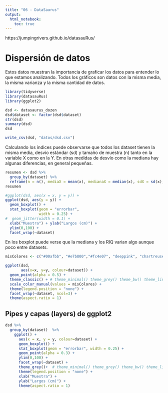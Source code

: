 ```yaml
---
title: "06 - DataSaurus"
output: 
  html_notebook: 
    toc: true
---
```


https://jumpingrivers.github.io/datasauRus/

# Dispersión de datos

Estos datos muestran la importancia de graficar los datos para entender lo que estamos analizando. Todos los gráficos son datos con la misma media, la misma varianza y la misma cantidad de datos.

```r
library(tidyverse)
library(datasauRus)
library(ggplot2)
```

```r
dsd <- datasaurus_dozen
dsd$dataset <- factor(dsd$dataset)
str(dsd)
summary(dsd)
dsd
```

```r
write_csv(dsd, "datos/dsd.csv")
```

Calculando los índices puede observarse que todos los dataset tienen la misma media, desvío estándar (sd) y tamaño de muestra (n) tanto en la variable X como en la Y. En otras medidas de desvío como la mediana hay algunas diferencias, en general pequeñas.

```r
resumen <- dsd %>% 
  group_by(dataset) %>% 
  reframe(n = n(), mediaX = mean(x), medianaX = median(x), sdX = sd(x), mediaY = mean(y), medianaY = median(y), sdY = sd(x))
resumen
```

```r
#ggplot(dsd, aes(x = x, y = y)) + 
ggplot(dsd, aes(y = y)) + 
  geom_boxplot() +
  stat_boxplot(geom = "errorbar",
               width = 0.25) +
#  geom_jitter(width = 0.1) +
  xlab("Muestra") + ylab("Largos (cm)") +
  ylim(0,100) + 
  facet_wrap(~dataset)
```

En los boxplot puede verse que la mediana y los RIQ varian algo aunque poco entre datasets.

```r
misColores <- c("#00afbb", "#e7b800","#fc4e07", "deeppink", "chartreuse", "midnightblue","#29BF12", "#00A5CF", "#DE1A1A","#574AE2", "#FFBF00", "grey45", "grey22")

ggplot(dsd,
       aes(x=x, y=y, colour=dataset)) +
  geom_point(alpha = 0.5) +
  theme_classic() + # theme_minimal() theme_grey() theme_bw() theme_linedraw() theme_light() theme_dark() theme_minimal() theme_classic() theme_void()
  scale_color_manual(values = misColores) +
  theme(legend.position = "none") +
  facet_wrap(~dataset, ncol=3) + 
  theme(aspect.ratio = 1)
```

## Pipes y capas (layers) de ggplot2

```r
dsd %>% 
  group_by(dataset)  %>% 
    ggplot() + 
      aes(x = x, y = y, colour=dataset) +
      geom_boxplot() +
      stat_boxplot(geom = "errorbar", width = 0.25) +
      geom_point(alpha = 0.3) + 
      ylim(0,100) + 
      facet_wrap(~dataset) +
      theme_grey()+  # theme_minimal() theme_grey() theme_bw() theme_linedraw() theme_light() theme_dark() theme_minimal() theme_classic() theme_void()
      theme(legend.position = "none") +
      xlab("Muestra") + 
      ylab("Largos (cm)") +
      theme(aspect.ratio = 1)
```

